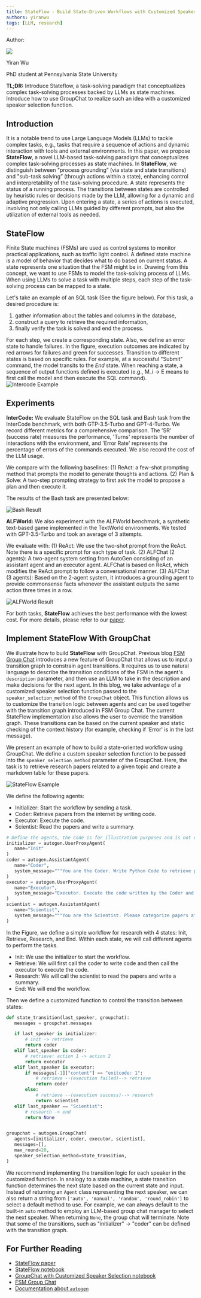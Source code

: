 ```yaml
---
title: StateFlow - Build State-Driven Workflows with Customized Speaker Selection in GroupChat
authors: yiranwu
tags: [LLM, research]
---
```


<div class="blog-authors">
  <p class="authors">Author:</p>
  <CardGroup cols={2}>
    <Card href="https://github.com/yiranwu0">
        <div class="col card">
          <div class="img-placeholder">
            <img noZoom src="https://github.com/yiranwu0.png" />
          </div>
          <div>
            <p class="name">Yiran Wu</p>
            <p>PhD student at Pennsylvania State University</p>
          </div>
        </div>
    </Card>
  </CardGroup>
</div>

**TL;DR:** Introduce Stateflow, a task-solving paradigm that conceptualizes complex task-solving processes backed by LLMs as state machines.
Introduce how to use GroupChat to realize such an idea with a customized speaker selection function.


## Introduction
It is a notable trend to use Large Language Models (LLMs) to tackle complex tasks, e.g., tasks that require a sequence of actions and dynamic interaction with tools and external environments.
In this paper, we propose **StateFlow**, a novel LLM-based task-solving paradigm that conceptualizes complex task-solving processes as state machines.
In **StateFlow**, we distinguish between "process grounding” (via state and state transitions) and "sub-task solving” (through actions within a state), enhancing control and interpretability of the task-solving procedure.
A state represents the status of a running process. The transitions between states are controlled by heuristic rules or decisions made by the LLM, allowing for a dynamic and adaptive progression.
Upon entering a state, a series of actions is executed, involving not only calling LLMs guided by different prompts, but also the utilization of external tools as needed.

## StateFlow
Finite State machines (FSMs) are used as control systems to monitor practical applications, such as traffic light control.
A defined state machine is a model of behavior that decides what to do based on current status. A state represents one situation that the FSM might be in.
Drawing from this concept, we want to use FSMs to model the task-solving process of LLMs. When using LLMs to solve a task with multiple steps, each step of the task-solving process can be mapped to a state.

Let's take an example of an SQL task (See the figure below).
For this task, a desired procedure is:
1. gather information about the tables and columns in the database,
2. construct a query to retrieve the required information,
3. finally verify the task is solved and end the process.

For each step, we create a corresponding state. Also, we define an error state to handle failures.
In the figure, execution outcomes are indicated by red arrows for failures and green for successes.
Transition to different states is based on specific rules. For example, at a successful "Submit" command, the model transits to the *End* state.
When reaching a state, a sequence of output functions defined is executed (e.g., M_i -> E means to first call the model and then execute the SQL command).
![Intercode Example](./img/intercode.png)


## Experiments
**InterCode:** We evaluate StateFlow on the SQL task and Bash task from the InterCode benchmark, with both GTP-3.5-Turbo and GPT-4-Turbo.
We record different metrics for a comprehensive comparison. The 'SR' (success rate) measures the performance,
'Turns' represents the number of interactions with the environment, and 'Error Rate' represents the percentage of errors of the commands executed.
We also record the cost of the LLM usage.

We compare with the following baselines:
(1) ReAct: a few-shot prompting method that prompts the model to generate thoughts and actions.
(2) Plan & Solve: A two-step prompting strategy to first ask the model to propose a plan and then execute it.

The results of the Bash task are presented below:

![Bash Result](./img/bash_result.png)

**ALFWorld:**
We also experiment with the ALFWorld benchmark, a synthetic text-based game implemented in the TextWorld environments.
We tested with GPT-3.5-Turbo and took an average of 3 attempts.

We evaluate with:
(1) ReAct: We use the two-shot prompt from the ReAct. Note there is a specific prompt for each type of task.
(2) ALFChat (2 agents): A two-agent system setting from AutoGen consisting of an assistant agent and an executor agent. ALFChat is based on ReAct, which modifies the ReAct prompt to follow a conversational manner.
(3) ALFChat (3 agents): Based on the 2-agent system, it introduces a grounding agent to provide commonsense facts whenever the assistant outputs the same action three times in a row.

![ALFWorld Result](./img/alfworld.png)

For both tasks, **StateFlow** achieves the best performance with the lowest cost. For more details, please refer to our [paper](https://arxiv.org/abs/2403.11322).


## Implement StateFlow With GroupChat
We illustrate how to build **StateFlow** with GroupChat. Previous blog [FSM Group Chat](/blog/2024-02-11-FSM-GroupChat/index)
introduces a new feature of GroupChat that allows us to input a transition graph to constrain agent transitions.
It requires us to use natural language to describe the transition conditions of the FSM in the agent's `description` parameter, and then use an LLM to take in the description and make decisions for the next agent.
In this blog, we take advantage of a customized speaker selection function passed to the `speaker_selection_method` of the `GroupChat` object.
This function allows us to customize the transition logic between agents and can be used together with the transition graph introduced in FSM Group Chat. The current StateFlow implementation also allows the user to override the transition graph.
These transitions can be based on the current speaker and static checking of the context history (for example, checking if 'Error' is in the last message).

We present an example of how to build a state-oriented workflow using GroupChat.
We define a custom speaker selection function to be passed into the `speaker_selection_method` parameter of the GroupChat.
Here, the task is to retrieve research papers related to a given topic and create a markdown table for these papers.

![StateFlow Example](./img/sf_example_1.png)


We define the following agents:
- Initializer: Start the workflow by sending a task.
- Coder: Retrieve papers from the internet by writing code.
- Executor: Execute the code.
- Scientist: Read the papers and write a summary.


```python
# Define the agents, the code is for illustration purposes and is not executable.
initializer = autogen.UserProxyAgent(
   name="Init"
)
coder = autogen.AssistantAgent(
   name="Coder",
   system_message="""You are the Coder. Write Python Code to retrieve papers from arxiv."""
)
executor = autogen.UserProxyAgent(
   name="Executor",
   system_message="Executor. Execute the code written by the Coder and report the result.",
)
scientist = autogen.AssistantAgent(
   name="Scientist",
   system_message="""You are the Scientist. Please categorize papers after seeing their abstracts printed and create a markdown table with Domain, Title, Authors, Summary and Link. Return 'TERMINATE' in the end.""",
)
```

In the Figure, we define a simple workflow for research with 4 states: Init, Retrieve, Research, and End. Within each state, we will call different agents to perform the tasks.
- Init: We use the initializer to start the workflow.
- Retrieve: We will first call the coder to write code and then call the executor to execute the code.
- Research: We will call the scientist to read the papers and write a summary.
- End: We will end the workflow.


Then we define a customized function to control the transition between states:
```python
def state_transition(last_speaker, groupchat):
   messages = groupchat.messages

   if last_speaker is initializer:
       # init -> retrieve
       return coder
   elif last_speaker is coder:
       # retrieve: action 1 -> action 2
       return executor
   elif last_speaker is executor:
       if messages[-1]["content"] == "exitcode: 1":
           # retrieve --(execution failed)--> retrieve
           return coder
       else:
           # retrieve --(execution success)--> research
           return scientist
   elif last_speaker == "Scientist":
       # research -> end
       return None


groupchat = autogen.GroupChat(
   agents=[initializer, coder, executor, scientist],
   messages=[],
   max_round=20,
   speaker_selection_method=state_transition,
)
```

We recommend implementing the transition logic for each speaker in the customized function. In analogy to a state machine, a state transition function determines the next state based on the current state and input.
Instead of returning an `Agent` class representing the next speaker, we can also return a string from `['auto', 'manual', 'random', 'round_robin']` to select a default method to use.
For example, we can always default to the built-in `auto` method to employ an LLM-based group chat manager to select the next speaker.
When returning `None`, the group chat will terminate. Note that some of the transitions, such as "initializer" -> "coder" can be defined with the transition graph.


## For Further Reading
* [StateFlow paper](https://arxiv.org/abs/2403.11322)
* [StateFlow notebook](/notebooks/agentchat_groupchat_stateflow)
* [GroupChat with Customized Speaker Selection notebook](/notebooks/agentchat_groupchat_customized)
* [FSM Group Chat](/blog/2024-02-11-FSM-GroupChat/index)
* [Documentation about `autogen`](/docs/Getting-Started)
